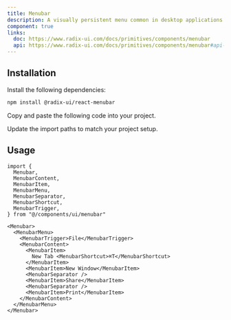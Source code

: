 ```yaml
---
title: Menubar
description: A visually persistent menu common in desktop applications that provides quick access to a consistent set of commands.
component: true
links:
  doc: https://www.radix-ui.com/docs/primitives/components/menubar
  api: https://www.radix-ui.com/docs/primitives/components/menubar#api-reference
---
```


<ComponentPreview name="menubar-demo" description="A menubar component." />

## Installation

<Steps>

<Step>Install the following dependencies:</Step>

```bash
npm install @radix-ui/react-menubar
```

<Step>Copy and paste the following code into your project.</Step>

<ComponentSource name="menubar" title="components/ui/menubar.tsx" />

<Step>Update the import paths to match your project setup.</Step>

</Steps>

## Usage

```tsx showLineNumbers
import {
  Menubar,
  MenubarContent,
  MenubarItem,
  MenubarMenu,
  MenubarSeparator,
  MenubarShortcut,
  MenubarTrigger,
} from "@/components/ui/menubar"
```

```tsx showLineNumbers
<Menubar>
  <MenubarMenu>
    <MenubarTrigger>File</MenubarTrigger>
    <MenubarContent>
      <MenubarItem>
        New Tab <MenubarShortcut>⌘T</MenubarShortcut>
      </MenubarItem>
      <MenubarItem>New Window</MenubarItem>
      <MenubarSeparator />
      <MenubarItem>Share</MenubarItem>
      <MenubarSeparator />
      <MenubarItem>Print</MenubarItem>
    </MenubarContent>
  </MenubarMenu>
</Menubar>
```
